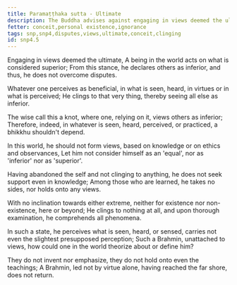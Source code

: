 ```yaml
---
title: Paramaṭṭhaka sutta - Ultimate
description: The Buddha advises against engaging in views deemed the ultimate, as it leads to disputes and clinging to views and doesn't lead to the ending of suffering.
fetter: conceit,personal existence,ignorance
tags: snp,snp4,disputes,views,ultimate,conceit,clinging
id: snp4.5
---
```


Engaging in views deemed the ultimate,
A being in the world acts on what is considered superior;
From this stance, he declares others as inferior,
and thus, he does not overcome disputes.

Whatever one perceives as beneficial,
in what is seen, heard, in virtues or in what is perceived;
He clings to that very thing,
thereby seeing all else as inferior.

The wise call this a knot,
where one, relying on it, views others as inferior;
Therefore, indeed, in whatever is seen, heard, perceived,
or practiced, a bhikkhu shouldn't depend.

In this world, he should not form views,
based on knowledge or on ethics and observances,
Let him not consider himself as an 'equal',
nor as 'inferior' nor as 'superior'.

Having abandoned the self and not clinging to anything,
he does not seek support even in knowledge;
Among those who are learned, he takes no sides,
nor holds onto any views.

With no inclination towards either extreme,
neither for existence nor non-existence, here or beyond;
He clings to nothing at all,
and upon thorough examination, he comprehends all phenomena.

In such a state, he perceives what is seen, heard, or sensed,
carries not even the slightest presupposed perception;
Such a Brahmin, unattached to views,
how could one in the world theorize about or define him?

They do not invent nor emphasize,
they do not hold onto even the teachings;
A Brahmin, led not by virtue alone,
having reached the far shore, does not return.